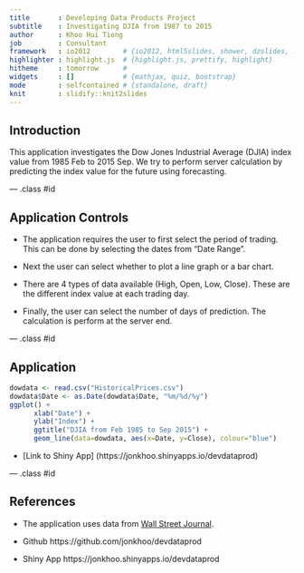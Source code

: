 ```yaml
---
title       : Developing Data Products Project 
subtitle    : Investigating DJIA from 1987 to 2015
author      : Khoo Hui Tiong
job         : Consultant
framework   : io2012        # {io2012, html5slides, shower, dzslides, ...}
highlighter : highlight.js  # {highlight.js, prettify, highlight}
hitheme     : tomorrow      # 
widgets     : []            # {mathjax, quiz, bootstrap}
mode        : selfcontained # {standalone, draft}
knit        : slidify::knit2slides
---
```


## Introduction

This application investigates the Dow Jones Industrial Average (DJIA) index value from 1985 Feb to 2015 Sep. We try to perform server calculation by predicting the index value for the future using forecasting.

--- .class #id 

## Application Controls

* The application requires the user to first select the period of trading. This can be done by selecting the dates from "Date Range". 

* Next the user can select whether to plot a line graph or a bar chart.

* There are 4 types of data available (High, Open, Low, Close). These are the different index value at each trading day.

* Finally, the user can select the number of days of prediction. The calculation is perform at the server end.

--- .class #id 

## Application 

```r
dowdata <- read.csv("HistoricalPrices.csv")
dowdata$Date <- as.Date(dowdata$Date, "%m/%d/%y")
ggplot() +
      xlab("Date") + 
      ylab("Index") +
      ggtitle("DJIA from Feb 1985 to Sep 2015") +
      geom_line(data=dowdata, aes(x=Date, y=Close), colour="blue")

```

* [Link to Shiny App] (https://jonkhoo.shinyapps.io/devdataprod)

--- .class #id 

## References

* The application uses data from [Wall Street Journal](http://quotes.wsj.com/index/DJIA/historical-prices). 

* Github https://github.com/jonkhoo/devdataprod

* Shiny App https://jonkhoo.shinyapps.io/devdataprod

